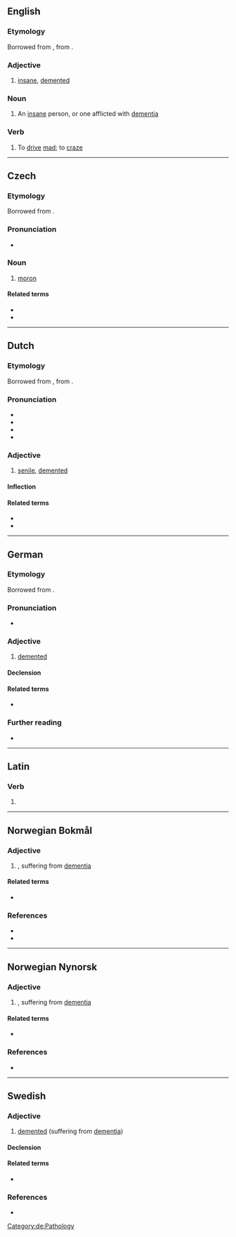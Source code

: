 {{also|Dement|dément}}
==English==

===Etymology===
Borrowed from {{bor|en|frm|dément}}, from {{der|en|la|demens}}.

===Adjective===
{{en-adj|?}}

# {{lb|en|obsolete}} [[insane]], [[demented]]

===Noun===
{{en-noun}}

# An [[insane]] person, or one afflicted with [[dementia]]

===Verb===
{{en-verb}}

# {{lb|en|transitive}} To [[drive]] [[mad]]; to [[craze]]

----

==Czech==

===Etymology===
Borrowed from {{bor|cs|la|demens|demens, dementis}}.

===Pronunciation===
* {{cs-IPA}}

===Noun===
{{cs-noun|g=m}}

# [[moron]] {{gloss|personal insult implying stupidity}}
#: {{syn|cs|Thesaurus:hlupák}}

====Related terms====
* {{l|cs|demence}}
* {{l|cs|dementní}}

----

==Dutch==

===Etymology===
Borrowed from {{bor|nl|fr|dément}}, from {{der|nl|la|demens|dēmēns, dēmentis}}.

===Pronunciation===
* {{IPA|nl|/dəˈmɛnt/|/deːˈmɛnt/}}
* {{audio|nl|Nl-dement.ogg|Audio}}
* {{hyphenation|nl|de|ment}}
* {{rhymes|nl|ɛnt}}

===Adjective===
{{nl-adj}}

# [[senile]], [[demented]]

====Inflection====
{{nl-decl-adj}}

====Related terms====
* {{l|nl|dementeren}}
* {{l|nl|dementie}}

----

==German==

===Etymology===
Borrowed from {{bor|de|la|demens|demens, dementis}}.

===Pronunciation===
* {{audio|de|De-dement.ogg|Audio}}

===Adjective===
{{de-adj|dementer|dementesten}}

# [[demented]]

====Declension====
{{de-decl-adj|dement|dementer|dementest}}

====Related terms====
* {{l|de|Demenz}}

===Further reading===
* {{R:Duden}}

[[Category:de:Pathology]]

----

==Latin==

===Verb===
{{la-verb-form|dēment}}

# {{inflection of|la|dēmō||3|p|futr|actv|indc}}

----

==Norwegian Bokmål==

===Adjective===
{{nb-adj-2|non-comp}}

# {{l|en|demented}}, suffering from [[dementia]]

====Related terms====
* {{l|nb|demens}}

===References===
* {{R:Dokpro|lang=nb}}
* {{R:NAOB}}

----

==Norwegian Nynorsk==

===Adjective===
{{nn-adj-2|non-comp}}

# {{l|en|demented}}, suffering from [[dementia]]

====Related terms====
* {{l|nn|demens}}

===References===
* {{R:Dokpro|lang=nn}}

----

==Swedish==

===Adjective===
{{sv-adj}}
# [[demented]] (suffering from [[dementia]])

====Declension====
{{sv-adj-reg||dement}}

====Related terms====
* {{l|sv|demens}}

===References===
* {{R:svenska.se|saol}}